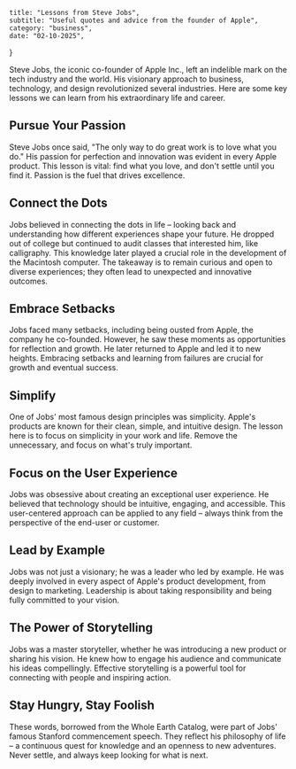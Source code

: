     title: "Lessons from Steve Jobs",
    subtitle: "Useful quotes and advice from the founder of Apple",
    category: "business",
    date: "02-10-2025",
}

Steve Jobs, the iconic co-founder of Apple Inc., left an indelible mark on the tech industry and the world. His visionary approach to business, technology, and design revolutionized several industries. Here are some key lessons we can learn from his extraordinary life and career.

## Pursue Your Passion

Steve Jobs once said, "The only way to do great work is to love what you do." His passion for perfection and innovation was evident in every Apple product. This lesson is vital: find what you love, and don't settle until you find it. Passion is the fuel that drives excellence.

## Connect the Dots

Jobs believed in connecting the dots in life – looking back and understanding how different experiences shape your future. He dropped out of college but continued to audit classes that interested him, like calligraphy. This knowledge later played a crucial role in the development of the Macintosh computer. The takeaway is to remain curious and open to diverse experiences; they often lead to unexpected and innovative outcomes.

## Embrace Setbacks

Jobs faced many setbacks, including being ousted from Apple, the company he co-founded. However, he saw these moments as opportunities for reflection and growth. He later returned to Apple and led it to new heights. Embracing setbacks and learning from failures are crucial for growth and eventual success.

## Simplify

One of Jobs' most famous design principles was simplicity. Apple's products are known for their clean, simple, and intuitive design. The lesson here is to focus on simplicity in your work and life. Remove the unnecessary, and focus on what's truly important.

## Focus on the User Experience

Jobs was obsessive about creating an exceptional user experience. He believed that technology should be intuitive, engaging, and accessible. This user-centered approach can be applied to any field – always think from the perspective of the end-user or customer.

## Lead by Example

Jobs was not just a visionary; he was a leader who led by example. He was deeply involved in every aspect of Apple's product development, from design to marketing. Leadership is about taking responsibility and being fully committed to your vision.

## The Power of Storytelling

Jobs was a master storyteller, whether he was introducing a new product or sharing his vision. He knew how to engage his audience and communicate his ideas compellingly. Effective storytelling is a powerful tool for connecting with people and inspiring action.

## Stay Hungry, Stay Foolish

These words, borrowed from the Whole Earth Catalog, were part of Jobs' famous Stanford commencement speech. They reflect his philosophy of life – a continuous quest for knowledge and an openness to new adventures. Never settle, and always keep looking for what is next.
